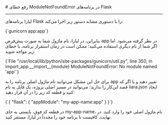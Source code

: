 

<Layout>
<Head>
<title>مستندات رفع خطای ModuleNotFoundError در Flask - لیارا</title>
<meta property="og:title" content="مستندات خدمات رایانش ابری لیارا" />
<meta property="og:description" content="مستندات مربوط به رفع خطای ModuleNotFoundError در پلتفرم Flask در لیارا"  />
<meta property="og:image" content="https://files.liara.ir/liara/logos/liara-poster.jpg" />
</Head>
# رفع خطای ModuleNotFoundError در برنامه‌های Flask
<hr className="mb-2" />

لیارا برنامه‌های Flask را با دستوری مشابه دستور زیر اجرا می‌کند:
<div className="h-2"/>
<div dir="ltr">
<Highlight className="bash">
{`gunicorn app:app`}
</Highlight>
</div>
<div className="h-2"/>

بنابراین، در لیارا، نام ماژول شما به صورت پیش‌فرض <Important>app</Important> در نظر گرفته می‌شود. اما اگر شما از 
نام دیگری استفاده می‌کنید؛ ممکن است در زمان استقرار برنامه، با خطای زیر مواجه شوید:

<div className="h-2"/>
<div dir="ltr">
<Highlight className="bash">
{`File "/usr/local/lib/python/site-packages/gunicorn/util.py", line 350, in import_app
  __import__(module)
  ModuleNotFoundError: No module named 'app'`}
</Highlight>
</div>
<div className="h-2"/>

برای حل این مشکل می‌توانید نام ماژول اصلی برنامه را به <Important>app</Important> تغییر دهید و یا اگر که قصد این‌کار را ندارید؛ 
می‌توانید در مسیر اصلی پروژه، یک فایل به نام <Important>liara.json</Important> ایجاد کنید و قطعه کد زیر را در آن قرار دهید:
<div className="h-2"/>
<div dir="ltr">
<Highlight className="bash">
{`{
  "flask": {
    "appModule": "my-app-name:app"
  }
}`}
</Highlight>
</div>
<div className="h-2"/>

در قطعه کد فوق، بایستی به جای <Important>my-app-name</Important>، نام ماژول اصلی خود را وارد کنید. در نهایت، کافیست تا برنامه خود را مجدداً در لیارا، مستقر کنید.

</Layout>